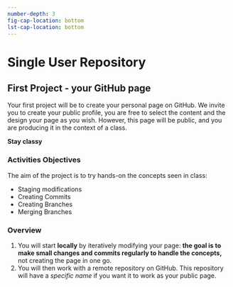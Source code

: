 ```yaml
---
number-depth: 3
fig-cap-location: bottom
lst-cap-location: bottom
---
```

# Single User Repository

## First Project - your GitHub page

Your first project will be to create your personal page on GitHub. We invite you to create your public profile, you are free to select the content and the design your page as you wish. However, this page will be public, and you are producing it in the context of a class. 

**Stay classy**

### Activities Objectives 

The aim of the project is to try hands-on the concepts seen in class:

- Staging modifications
- Creating Commits
- Creating Branches
- Merging Branches

### Overview

1. You will start **locally** by iteratively modifying your page: 
  **the goal is to make small changes and commits regularly to handle the concepts,** not creating the page in one go.
2. You will then work with a remote repository on GitHub. This repository will have a _specific name_ if you want it to work as your public page.




